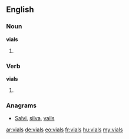 ==English==

===Noun===
'''vials'''

# {{plural of|vial}}

===Verb===
'''vials'''

# {{en-third-person singular of|vial}}

===Anagrams===
* [[Salvi#English|Salvi]], [[silva#English|silva]], [[vails#English|vails]]

[[ar:vials]]
[[de:vials]]
[[eo:vials]]
[[fr:vials]]
[[hu:vials]]
[[my:vials]]